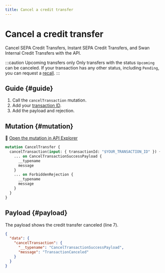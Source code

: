 ```yaml
---
title: Cancel a credit transfer
---
```


# Cancel a credit transfer

Cancel SEPA Credit Transfers, Instant SEPA Credit Transfers, and Swan Internal Credit Transfers with the API.

:::caution Upcoming transfers only
Only transfers with the status `Upcoming` can be canceled.
If your transaction has any other status, including `Pending`, you can request a [recall](./index.mdx#recalled).
:::

## Guide {#guide}

1. Call the `cancelTransaction` mutation.
1. Add your [transaction ID](../../overview/guide-get-transaction-id.mdx).
1. Add the payload and rejection.

## Mutation {#mutation}

🔎 [Open the mutation in API Explorer](https://explorer.swan.io?query=bXV0YXRpb24gQ2FuY2VsVHJhbnNmZXIgewogIGNhbmNlbFRyYW5zYWN0aW9uKGlucHV0OiB7IHRyYW5zYWN0aW9uSWQ6ICIkWU9VUl9UUkFOU0FDVElPTl9JRCIgfSkgewogICAgLi4uIG9uIENhbmNlbFRyYW5zYWN0aW9uU3VjY2Vzc1BheWxvYWQgewogICAgICBfX3R5cGVuYW1lCiAgICAgIG1lc3NhZ2UKICAgIH0KICAgIC4uLiBvbiBGb3JiaWRkZW5SZWplY3Rpb24gewogICAgICBfX3R5cGVuYW1lCiAgICAgIG1lc3NhZ2UKICAgIH0KICB9Cn0K&tab=api)

```graphql {2} showLineNumbers
mutation CancelTransfer {
  cancelTransaction(input: { transactionId: "$YOUR_TRANSACTION_ID" }) {
    ... on CancelTransactionSuccessPayload {
      __typename
      message
    }
    ... on ForbiddenRejection {
      __typename
      message
    }
  }
}
```

## Payload {#payload}

The payload shows the credit transfer canceled (line 7).

```json {5} showLineNumbers
{
  "data": {
    "cancelTransaction": {
      "__typename": "CancelTransactionSuccessPayload",
      "message": "TransactionCanceled"
    }
  }
}
```